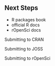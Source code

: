 ## Next Steps

- R packages book
- official R docs
- rOpenSci docs

Submitting to CRAN

Submitting to JOSS

Submitting to rOpenSci
